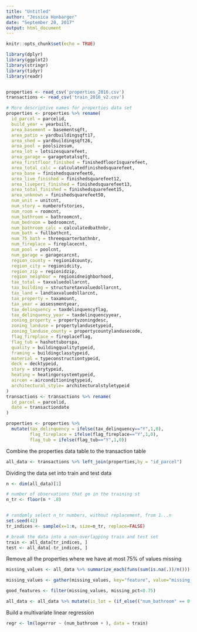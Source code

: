 ---
title: "Untitled"
author: "Jessica Honbarger"
date: "September 20, 2017"
output: html_document
---

```{r setup, include=FALSE}
knitr::opts_chunk$set(echo = TRUE)
```

```{r}

library(dplyr)
library(ggplot2)
library(stringr)
library(tidyr)
library(readr)


properties <- read_csv('properties_2016.csv')
transactions <- read_csv('train_2016_v2.csv')

```

```{r}
# More descriptive names for properties data set
properties <- properties %>% rename(
  id_parcel = parcelid,
  build_year = yearbuilt,
  area_basement = basementsqft,
  area_patio = yardbuildingsqft17,
  area_shed = yardbuildingsqft26, 
  area_pool = poolsizesum,  
  area_lot = lotsizesquarefeet, 
  area_garage = garagetotalsqft,
  area_firstfloor_finished = finishedfloor1squarefeet,
  area_total_calc = calculatedfinishedsquarefeet,
  area_base = finishedsquarefeet6,
  area_live_finished = finishedsquarefeet12,
  area_liveperi_finished = finishedsquarefeet13,
  area_total_finished = finishedsquarefeet15,  
  area_unknown = finishedsquarefeet50,
  num_unit = unitcnt, 
  num_story = numberofstories,  
  num_room = roomcnt,
  num_bathroom = bathroomcnt,
  num_bedroom = bedroomcnt,
  num_bathroom_calc = calculatedbathnbr,
  num_bath = fullbathcnt,  
  num_75_bath = threequarterbathnbr, 
  num_fireplace = fireplacecnt,
  num_pool = poolcnt,  
  num_garage = garagecarcnt,  
  region_county = regionidcounty,
  region_city = regionidcity,
  region_zip = regionidzip,
  region_neighbor = regionidneighborhood,  
  tax_total = taxvaluedollarcnt,
  tax_building = structuretaxvaluedollarcnt,
  tax_land = landtaxvaluedollarcnt,
  tax_property = taxamount,
  tax_year = assessmentyear,
  tax_delinquency = taxdelinquencyflag,
  tax_delinquency_year = taxdelinquencyyear,
  zoning_property = propertyzoningdesc,
  zoning_landuse = propertylandusetypeid,
  zoning_landuse_county = propertycountylandusecode,
  flag_fireplace = fireplaceflag, 
  flag_tub = hashottuborspa,
  quality = buildingqualitytypeid,
  framing = buildingclasstypeid,
  material = typeconstructiontypeid,
  deck = decktypeid,
  story = storytypeid,
  heating = heatingorsystemtypeid,
  aircon = airconditioningtypeid,
  architectural_style= architecturalstyletypeid
)
transactions <- transactions %>% rename(
  id_parcel = parcelid,
  date = transactiondate
)

properties <- properties %>% 
  mutate(tax_delinquency = ifelse(tax_delinquency=="Y",1,0),
         flag_fireplace = ifelse(flag_fireplace=="Y",1,0),
         flag_tub = ifelse(flag_tub=="Y",1,0))
```

Combine the properties data table to the transaction table
```{r}
all_data <- transactions %>% left_join(properties,by = "id_parcel")
```

Dividing the data set into train and test data
```{r}
n <- dim(all_data)[1]

# number of observations that go in the training st
n_tr <- floor(n * .8)


# randomly select n_tr numbers, without replacement, from 1...n
set.seed(42)
tr_indices <- sample(x=1:n, size=n_tr, replace=FALSE)

# break the data into a non-overlapping train and test set
train <- all_data[tr_indices, ]
test <- all_data[-tr_indices, ]

```

Remove all the properties where we have at most 75% of values missing
```{r}
missing_values <- all_data %>% summarize_each(funs(sum(is.na(.))/n()))

missing_values <- gather(missing_values, key="feature", value="missing_pct")

good_features <- filter(missing_values, missing_pct<0.75)
```

```{r}
all_data <- all_data %>% mutate(is_lot = (if_else(("num_bathroom" == 0  & "num_bedroom"== 0 & area_lot > 0),1,0)))

```

Build a multivariate linear regression
```{r}
regr <- lm(logerror ~ (num_bathroom + ), data = train)
```

